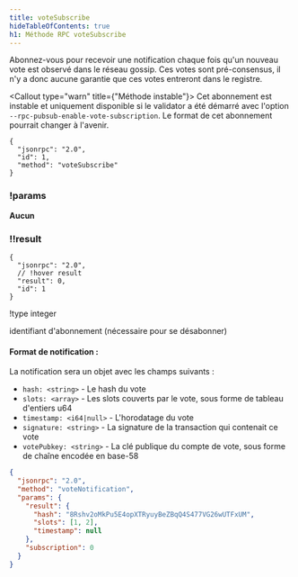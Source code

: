 ```yaml
---
title: voteSubscribe
hideTableOfContents: true
h1: Méthode RPC voteSubscribe
---
```


Abonnez-vous pour recevoir une notification chaque fois qu'un nouveau vote est
observé dans le réseau gossip. Ces votes sont pré-consensus, il n'y a donc
aucune garantie que ces votes entreront dans le registre.

<Callout type="warn" title={"Méthode instable"}>
  Cet abonnement est instable et uniquement disponible si le validator a été
  démarré avec l'option `--rpc-pubsub-enable-vote-subscription`. Le format de
  cet abonnement pourrait changer à l'avenir.
</Callout>

<APIMethod>

```jsonc !!request
{
  "jsonrpc": "2.0",
  "id": 1,
  "method": "voteSubscribe"
}
```

### !params

**Aucun**

### !!result

```jsonc !response
{
  "jsonrpc": "2.0",
  // !hover result
  "result": 0,
  "id": 1
}
```

!type integer

identifiant d'abonnement (nécessaire pour se désabonner)

</APIMethod>

#### Format de notification :

La notification sera un objet avec les champs suivants :

- `hash: <string>` - Le hash du vote
- `slots: <array>` - Les slots couverts par le vote, sous forme de tableau
  d'entiers u64
- `timestamp: <i64|null>` - L'horodatage du vote
- `signature: <string>` - La signature de la transaction qui contenait ce vote
- `votePubkey: <string>` - La clé publique du compte de vote, sous forme de
  chaîne encodée en base-58

```json
{
  "jsonrpc": "2.0",
  "method": "voteNotification",
  "params": {
    "result": {
      "hash": "8Rshv2oMkPu5E4opXTRyuyBeZBqQ4S477VG26wUTFxUM",
      "slots": [1, 2],
      "timestamp": null
    },
    "subscription": 0
  }
}
```
